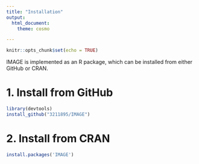 ```yaml
---
title: "Installation"
output: 
  html_document: 
    theme: cosmo

---
```


```r
knitr::opts_chunk$set(echo = TRUE)
```

IMAGE is implemented as an R package, which can be installed from either GitHub or CRAN.

# 1. Install from GitHub
```r
library(devtools)
install_github("3211895/IMAGE")
```
# 2. Install from CRAN
```r
install.packages('IMAGE')
```